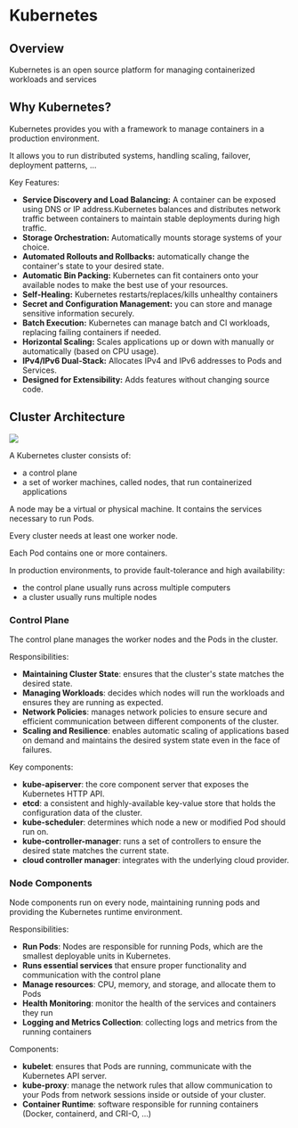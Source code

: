 # Kubernetes

## Overview

Kubernetes is an open source platform for managing containerized workloads and services


## Why Kubernetes?

Kubernetes provides you with a framework to manage containers in a production environment.

It allows you to run distributed systems, handling scaling, failover, deployment patterns, ... 

Key Features:

- **Service Discovery and Load Balancing:** A container can be exposed using DNS or IP address.Kubernetes balances and distributes network traffic between containers to maintain stable deployments during high traffic.
- **Storage Orchestration:** Automatically mounts storage systems of your choice.
- **Automated Rollouts and Rollbacks:** automatically change the container's state to your desired state.
- **Automatic Bin Packing:** Kubernetes can fit containers onto your available nodes to make the best use of your resources.
- **Self-Healing:** Kubernetes restarts/replaces/kills unhealthy containers
- **Secret and Configuration Management:** you can store and manage sensitive information securely.
- **Batch Execution:**  Kubernetes can manage batch and CI workloads, replacing failing containers if needed.
- **Horizontal Scaling:** Scales applications up or down with manually or automatically (based on CPU usage).
- **IPv4/IPv6 Dual-Stack:** Allocates IPv4 and IPv6 addresses to Pods and Services.
- **Designed for Extensibility:** Adds features without changing source code. 


## Cluster Architecture

![](https://www.cncf.io/wp-content/uploads/2020/09/Kubernetes-architecture-diagram-1-1-900x614.png)

A Kubernetes cluster consists of:
- a control plane
- a set of worker machines, called nodes, that run containerized applications

A node may be a virtual or physical machine. It contains the services necessary to run Pods.

Every cluster needs at least one worker node.

Each Pod contains one or more containers.

In production environments, to provide fault-tolerance and high availability:
- the control plane usually runs across multiple computers
- a cluster usually runs multiple nodes

### Control Plane

The control plane manages the worker nodes and the Pods in the cluster.

Responsibilities:
- **Maintaining Cluster State**: ensures that the cluster's state matches the desired state.
- **Managing Workloads**: decides which nodes will run the workloads and ensures they are running as expected.
- **Network Policies**: manages network policies to ensure secure and efficient communication between different components of the cluster.
- **Scaling and Resilience**: enables automatic scaling of applications based on demand and maintains the desired system state even in the face of failures.

Key components:
- **kube-apiserver**: the core component server that exposes the Kubernetes HTTP API.
- **etcd**: a consistent and highly-available key-value store that holds the configuration data of the cluster.
- **kube-scheduler**: determines which node a new or modified Pod should run on.
- **kube-controller-manager**: runs a set of controllers to ensure the desired state matches the current state.
- **cloud controller manager**: integrates with the underlying cloud provider.


### Node Components

Node components run on every node, maintaining running pods and providing the Kubernetes runtime environment.

Responsibilities:
- **Run Pods**: Nodes are responsible for running Pods, which are the smallest deployable units in Kubernetes.
- **Runs essential services** that ensure proper functionality and communication with the control plane
- **Manage resources**: CPU, memory, and storage, and allocate them to Pods
- **Health Monitoring**: monitor the health of the services and containers they run
- **Logging and Metrics Collection**: collecting logs and metrics from the running containers

Components:
- **kubelet**: ensures that Pods are running, communicate with the Kubernetes API server.
- **kube-proxy**: manage the network rules that allow communication to your Pods from network sessions inside or outside of your cluster.
- **Container Runtime**: software responsible for running containers (Docker, containerd, and CRI-O, ...)
